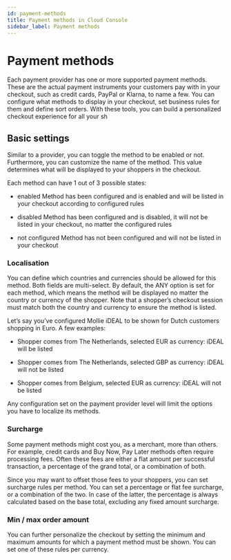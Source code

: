 ```yaml
---
id: payment-methods
title: Payment methods in Cloud Console
sidebar_label: Payment methods
---
```



# Payment methods

Each payment provider has one or more supported payment methods. These are the actual payment instruments your customers pay with in your checkout, such as credit cards, PayPal or Klarna, to name a few. You can configure what methods to display in your checkout, set business rules for them and define sort orders. With these tools, you can build a personalized checkout experience for all your sh

## Basic settings

Similar to a provider, you can toggle the method to be enabled or not. Furthermore, you can customize the name of the method. This value determines what will be displayed to your shoppers in the checkout.

Each method can have 1 out of 3 possible states:

- <Badge variant="console">enabled</Badge> Method has been configured and is enabled and will be listed in your checkout according to configured rules

- <Badge variant="console">disabled</Badge> Method has been configured and is disabled, it will not be listed in your checkout, no matter the configured rules

- <Badge variant="console">not configured</Badge> Method has not been configured and will not be listed in your checkout

### Localisation
You can define which countries and currencies should be allowed for this method. Both fields are multi-select. By default, the ANY option is set for each method, which means the method will be displayed no matter the country or currency of the shopper. Note that a shopper’s checkout session must match both the country and currency to ensure the method is listed.

Let’s say you’ve configured Mollie iDEAL to be shown for Dutch customers shopping in Euro. A few examples:

- Shopper comes from The Netherlands, selected EUR as currency: iDEAL will be listed

- Shopper comes from The Netherlands, selected GBP as currency: iDEAL will not be listed

- Shopper comes from Belgium, selected EUR as currency: iDEAL will not be listed

Any configuration set on the payment provider level will limit the options you have to localize its methods.

### Surcharge
Some payment methods might cost you, as a merchant, more than others. For example, credit cards and Buy Now, Pay Later methods often require processing fees. Often these fees are either a flat amount per successful transaction, a percentage of the grand total, or a combination of both.

Since you may want to offset those fees to your shoppers, you can set surcharge rules per method. You can set a percentage or flat fee surcharge, or a combination of the two. In case of the latter, the percentage is always calculated based on the base total, excluding any fixed amount surcharge.

### Min / max order amount
You can further personalize the checkout by setting the minimum and maximum amounts for which a payment method must be shown. You can set one of these rules per currency.